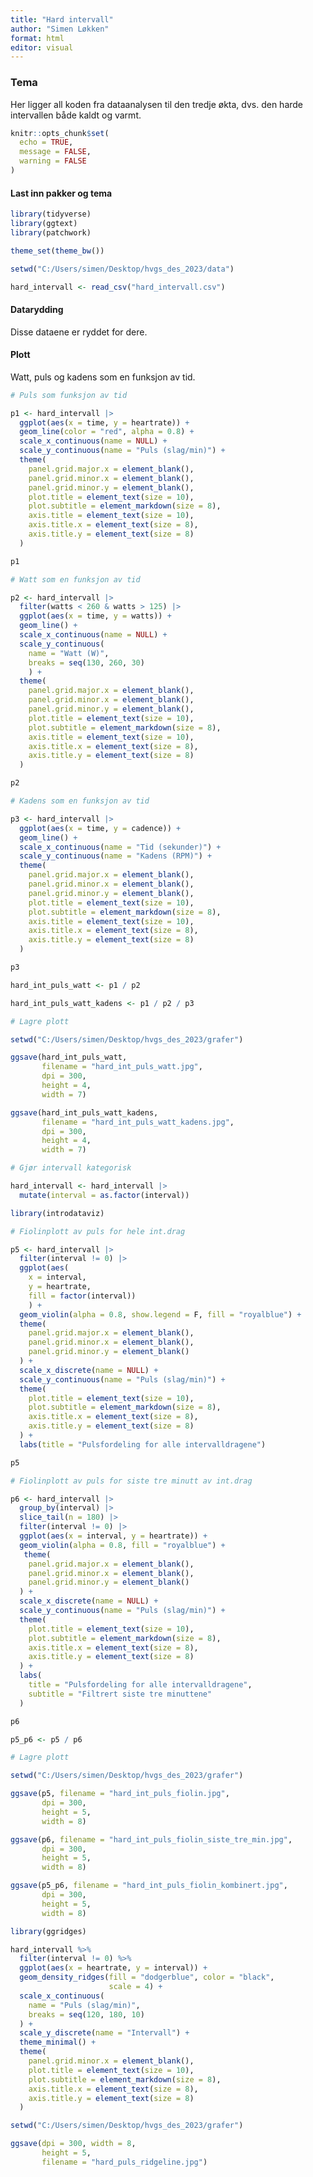 ```yaml
---
title: "Hard intervall"
author: "Simen Løkken"
format: html
editor: visual
---
```


### Tema

Her ligger all koden fra dataanalysen til den tredje økta, dvs. den harde intervallen både kaldt og varmt.

```r

knitr::opts_chunk$set(
  echo = TRUE,
  message = FALSE,
  warning = FALSE
)
```

#### **Last inn pakker og tema**

```r

library(tidyverse)
library(ggtext)
library(patchwork)

theme_set(theme_bw())
```

```r

setwd("C:/Users/simen/Desktop/hvgs_des_2023/data")

hard_intervall <- read_csv("hard_intervall.csv")
```

#### **Datarydding**

Disse dataene er ryddet for dere.

#### **Plott**

Watt, puls og kadens som en funksjon av tid.

```r

# Puls som funksjon av tid

p1 <- hard_intervall |> 
  ggplot(aes(x = time, y = heartrate)) +
  geom_line(color = "red", alpha = 0.8) +
  scale_x_continuous(name = NULL) + 
  scale_y_continuous(name = "Puls (slag/min)") +
  theme(
    panel.grid.major.x = element_blank(),
    panel.grid.minor.x = element_blank(),
    panel.grid.minor.y = element_blank(),
    plot.title = element_text(size = 10),
    plot.subtitle = element_markdown(size = 8),
    axis.title = element_text(size = 10),
    axis.title.x = element_text(size = 8),
    axis.title.y = element_text(size = 8)
  )

p1

# Watt som en funksjon av tid

p2 <- hard_intervall |> 
  filter(watts < 260 & watts > 125) |> 
  ggplot(aes(x = time, y = watts)) +
  geom_line() +
  scale_x_continuous(name = NULL) + 
  scale_y_continuous(
    name = "Watt (W)",
    breaks = seq(130, 260, 30)
    ) +
  theme(
    panel.grid.major.x = element_blank(),
    panel.grid.minor.x = element_blank(),
    panel.grid.minor.y = element_blank(),
    plot.title = element_text(size = 10),
    plot.subtitle = element_markdown(size = 8),
    axis.title = element_text(size = 10),
    axis.title.x = element_text(size = 8),
    axis.title.y = element_text(size = 8)
  )

p2

# Kadens som en funksjon av tid

p3 <- hard_intervall |> 
  ggplot(aes(x = time, y = cadence)) +
  geom_line() +
  scale_x_continuous(name = "Tid (sekunder)") + 
  scale_y_continuous(name = "Kadens (RPM)") +
  theme(
    panel.grid.major.x = element_blank(),
    panel.grid.minor.x = element_blank(),
    panel.grid.minor.y = element_blank(),
    plot.title = element_text(size = 10),
    plot.subtitle = element_markdown(size = 8),
    axis.title = element_text(size = 10),
    axis.title.x = element_text(size = 8),
    axis.title.y = element_text(size = 8)
  )

p3

hard_int_puls_watt <- p1 / p2

hard_int_puls_watt_kadens <- p1 / p2 / p3
```

```r

# Lagre plott

setwd("C:/Users/simen/Desktop/hvgs_des_2023/grafer")

ggsave(hard_int_puls_watt,
       filename = "hard_int_puls_watt.jpg",
       dpi = 300,
       height = 4,
       width = 7)

ggsave(hard_int_puls_watt_kadens,
       filename = "hard_int_puls_watt_kadens.jpg",
       dpi = 300,
       height = 4,
       width = 7)
```

```r

# Gjør intervall kategorisk

hard_intervall <- hard_intervall |> 
  mutate(interval = as.factor(interval))

library(introdataviz)

# Fiolinplott av puls for hele int.drag

p5 <- hard_intervall |> 
  filter(interval != 0) |> 
  ggplot(aes(
    x = interval, 
    y = heartrate, 
    fill = factor(interval))
    ) +
  geom_violin(alpha = 0.8, show.legend = F, fill = "royalblue") +
  theme(
    panel.grid.major.x = element_blank(),
    panel.grid.minor.x = element_blank(),
    panel.grid.minor.y = element_blank()
  ) +
  scale_x_discrete(name = NULL) +
  scale_y_continuous(name = "Puls (slag/min)") +
  theme(
    plot.title = element_text(size = 10),
    plot.subtitle = element_markdown(size = 8),
    axis.title.x = element_text(size = 8),
    axis.title.y = element_text(size = 8)
  ) +
  labs(title = "Pulsfordeling for alle intervalldragene")

p5

# Fiolinplott av puls for siste tre minutt av int.drag

p6 <- hard_intervall |> 
  group_by(interval) |> 
  slice_tail(n = 180) |> 
  filter(interval != 0) |> 
  ggplot(aes(x = interval, y = heartrate)) +
  geom_violin(alpha = 0.8, fill = "royalblue") +
   theme(
    panel.grid.major.x = element_blank(),
    panel.grid.minor.x = element_blank(),
    panel.grid.minor.y = element_blank()
  ) +
  scale_x_discrete(name = NULL) +
  scale_y_continuous(name = "Puls (slag/min)") +
  theme(
    plot.title = element_text(size = 10),
    plot.subtitle = element_markdown(size = 8),
    axis.title.x = element_text(size = 8),
    axis.title.y = element_text(size = 8)
  ) +
  labs(
    title = "Pulsfordeling for alle intervalldragene",
    subtitle = "Filtrert siste tre minuttene"
  )

p6

p5_p6 <- p5 / p6
```

```r

# Lagre plott

setwd("C:/Users/simen/Desktop/hvgs_des_2023/grafer")

ggsave(p5, filename = "hard_int_puls_fiolin.jpg",
       dpi = 300,
       height = 5,
       width = 8)

ggsave(p6, filename = "hard_int_puls_fiolin_siste_tre_min.jpg",
       dpi = 300,
       height = 5,
       width = 8)

ggsave(p5_p6, filename = "hard_int_puls_fiolin_kombinert.jpg",
       dpi = 300,
       height = 5,
       width = 8)
```

```r

library(ggridges)

hard_intervall %>%
  filter(interval != 0) %>%
  ggplot(aes(x = heartrate, y = interval)) +
  geom_density_ridges(fill = "dodgerblue", color = "black",
                      scale = 4) +
  scale_x_continuous(
    name = "Puls (slag/min)",
    breaks = seq(120, 180, 10)
  ) +
  scale_y_discrete(name = "Intervall") +
  theme_minimal() +
  theme(
    panel.grid.minor.x = element_blank(),
    plot.title = element_text(size = 10),
    plot.subtitle = element_markdown(size = 8),
    axis.title.x = element_text(size = 8),
    axis.title.y = element_text(size = 8)
  )

setwd("C:/Users/simen/Desktop/hvgs_des_2023/grafer")

ggsave(dpi = 300, width = 8, 
       height = 5, 
       filename = "hard_puls_ridgeline.jpg")

       
```